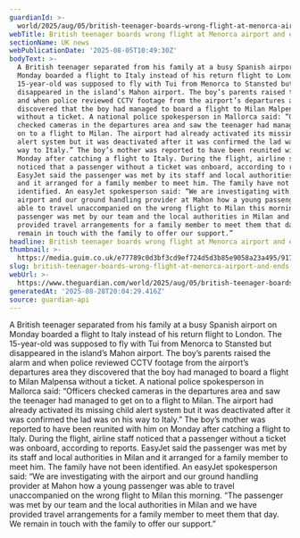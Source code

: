 ```yaml
---
guardianId: >-
  world/2025/aug/05/british-teenager-boards-wrong-flight-at-menorca-airport-and-ends-up-in-italy
webTitle: British teenager boards wrong flight at Menorca airport and ends up in Italy
sectionName: UK news
webPublicationDate: '2025-08-05T10:49:30Z'
bodyText: >-
  A British teenager separated from his family at a busy Spanish airport on
  Monday boarded a flight to Italy instead of his return flight to London. The
  15-year-old was supposed to fly with Tui from Menorca to Stansted but
  disappeared in the island’s Mahon airport. The boy’s parents raised the alarm
  and when police reviewed CCTV footage from the airport’s departures area they
  discovered that the boy had managed to board a flight to Milan Malpensa
  without a ticket. A national police spokesperson in Mallorca said: “Officers
  checked cameras in the departures area and saw the teenager had managed to get
  on to a flight to Milan. The airport had already activated its missing child
  alert system but it was deactivated after it was confirmed the lad was on his
  way to Italy.” The boy’s mother was reported to have been reunited with him on
  Monday after catching a flight to Italy. During the flight, airline staff
  noticed that a passenger without a ticket was onboard, according to reports.
  EasyJet said the passenger was met by its staff and local authorities in Milan
  and it arranged for a family member to meet him. The family have not been
  identified. An easyJet spokesperson said: “We are investigating with the
  airport and our ground handling provider at Mahon how a young passenger was
  able to travel unaccompanied on the wrong flight to Milan this morning. “The
  passenger was met by our team and the local authorities in Milan and we have
  provided travel arrangements for a family member to meet them that day. We
  remain in touch with the family to offer our support.”
headline: British teenager boards wrong flight at Menorca airport and ends up in Italy
thumbnail: >-
  https://media.guim.co.uk/e77789c0d3bf3cd9ef724d5d3b85e9058a23a495/917_0_4583_3667/500.jpg
slug: british-teenager-boards-wrong-flight-at-menorca-airport-and-ends-up-in-italy
webUrl: >-
  https://www.theguardian.com/world/2025/aug/05/british-teenager-boards-wrong-flight-at-menorca-airport-and-ends-up-in-italy
generatedAt: '2025-08-28T20:04:29.416Z'
source: guardian-api
---
```

A British teenager separated from his family at a busy Spanish airport on Monday boarded a flight to Italy instead of his return flight to London. The 15-year-old was supposed to fly with Tui from Menorca to Stansted but disappeared in the island’s Mahon airport. The boy’s parents raised the alarm and when police reviewed CCTV footage from the airport’s departures area they discovered that the boy had managed to board a flight to Milan Malpensa without a ticket. A national police spokesperson in Mallorca said: “Officers checked cameras in the departures area and saw the teenager had managed to get on to a flight to Milan. The airport had already activated its missing child alert system but it was deactivated after it was confirmed the lad was on his way to Italy.” The boy’s mother was reported to have been reunited with him on Monday after catching a flight to Italy. During the flight, airline staff noticed that a passenger without a ticket was onboard, according to reports. EasyJet said the passenger was met by its staff and local authorities in Milan and it arranged for a family member to meet him. The family have not been identified. An easyJet spokesperson said: “We are investigating with the airport and our ground handling provider at Mahon how a young passenger was able to travel unaccompanied on the wrong flight to Milan this morning. “The passenger was met by our team and the local authorities in Milan and we have provided travel arrangements for a family member to meet them that day. We remain in touch with the family to offer our support.”
